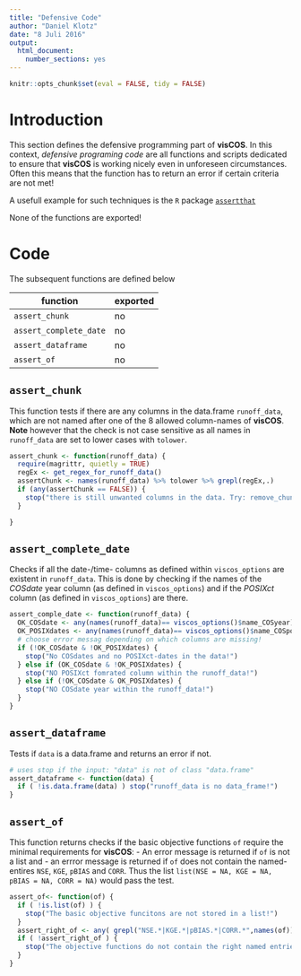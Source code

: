 ```yaml
---
title: "Defensive Code"
author: "Daniel Klotz"
date: "8 Juli 2016"
output: 
  html_document:
    number_sections: yes
---
```


```r
knitr::opts_chunk$set(eval = FALSE, tidy = FALSE)
```

# Introduction 
This section defines the defensive programming part of **visCOS**. 
In this context, *defensive programing code* are all functions and scripts 
dedicated to ensure that **visCOS** is working nicely even in unforeseen 
circumstances. Often this means that the function has to return an error 
if certain criteria are not met! 

A usefull example for such techniques is the `R` package 
[`assertthat`](https://cran.r-project.org/web/packages/assertthat/index.html)

None of the functions are exported!

# Code 

The subsequent functions are defined below 

function | exported
------------- | -------------
`assert_chunk` | no
`assert_complete_date` | no
 `assert_dataframe` | no
`assert_of` | no

## `assert_chunk`
This function tests if there are any columns in the data.frame `runoff_data`, 
which are not named after one of the 8 allowed column-names of **visCOS**. 
**Note** however that the check is not case sensitive as all names in 
`runoff_data` are set to lower cases with `tolower`. 
```r
assert_chunk <- function(runoff_data) {
  require(magrittr, quietly = TRUE)
  regEx <- get_regex_for_runoff_data()
  assertChunk <- names(runoff_data) %>% tolower %>% grepl(regEx,.)
  if (any(assertChunk == FALSE)) {
    stop("there is still unwanted columns in the data. Try: remove_chunk")
  }

}
```

## `assert_complete_date`
Checks if all the date-/time- columns as defined within `viscos_options` are 
existent in `runoff_data`. This is done by checking if the names of the 
*COSdate* year column (as defined in `viscos_options`) and if the 
*POSIXct* column (as defined in `viscos_options`) are there.
```r
assert_comple_date <- function(runoff_data) {
  OK_COSdate <- any(names(runoff_data)== viscos_options()$name_COSyear)
  OK_POSIXdates <- any(names(runoff_data)== viscos_options()$name_COSposix)
  # choose error messag depending on which columns are missing!
  if (!OK_COSdate & !OK_POSIXdates) {
    stop("No COSdates and no POSIXct-dates in the data!")
  } else if (OK_COSdate & !OK_POSIXdates) { 
    stop("NO POSIXct fomrated column within the runoff_data!")
  } else if (!OK_COSdate & OK_POSIXdates) {
    stop("NO COSdate year within the runoff_data!")
  }
}
```

## `assert_dataframe`
Tests if `data` is a data.frame and returns an error if not. 
```r
# uses stop if the input: "data" is not of class "data.frame" 
assert_dataframe <- function(data) {
  if ( !is.data.frame(data) ) stop("runoff_data is no data_frame!")
}
```


## `assert_of`
This function returns checks if the basic objective functions `of` require the 
minimal requirements for **visCOS**: 
- An error message is returned if `of` is not a list and
- an errror message is returned if `of` does not contain the named-entires 
`NSE`, `KGE`, `pBIAS` and `CORR`. 
Thus the list `list(NSE = NA, KGE = NA, pBIAS = NA, CORR = NA)` would pass the 
test. 
```r
assert_of<- function(of) {
  if ( !is.list(of) ) {
    stop("The basic objective funcitons are not stored in a list!")
  }
  assert_right_of <- any( grepl("NSE.*|KGE.*|pBIAS.*|CORR.*",names(of)) == TRUE)
  if ( !assert_right_of ) {
    stop("The objective functions do not contain the right named entries, i.e. NSE,KGE,pBIAS,CORR") 
  }
}
```